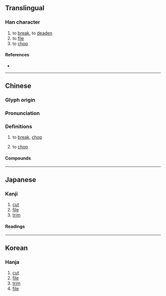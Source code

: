 {{character info/new}}
==Translingual==

===Han character===
{{Han char|rn=18|rad=刀|as=07|sn=9|four=82100|canj=OGLN|ids=⿰坐刂}}

# to [[break]], to [[deaden]]
# to [[file]]
# to [[chop]]

====References====
* {{Han ref|kx=0140.040|dkj=01999|dj=0317.100|hdz=10342.090|uh=5249|ud=21065|bh=CDF1|bd=52721}}

----

==Chinese==
{{zh-forms}}

===Glyph origin===
{{Han etym}}

===Pronunciation===
{{zh-pron
|m=cuò
|c=co3
|md=có̤i
|mc=y
|oc=y
|cat=
}}

===Definitions===
{{zh-hanzi}}

# {{lb|zh|archaic}} to [[break]], [[chop]]
#: {{zh-x|你 說出 半 個 字 來，我 就 知 之，把 你 這 猢猻 剝 皮 剉 骨，將 神 魂 貶 在 九幽之處，教 你 萬 劫 不 得 翻身！|ref=Xiyouji}}
# {{lb|zh|Min Dong}} to [[chop#verb|chop]]

====Compounds====
{{zh-der|心如刀剉|剉折|剝皮剉骨|折剉}}

----

==Japanese==

===Kanji===
{{ja-kanji|grade=|rs=刀07}}

# [[cut]]
# [[file]]
# [[trim]]

====Readings====
{{ja-readings|on=さ|kun=くじく,かど.をと-る}}

----

==Korean==

===Hanja===
{{ko-hanja|hangeul=좌|rv=jwa|mr=chwa}}

# [[cut]]
# [[file]]
# [[trim]]
# [[file]]